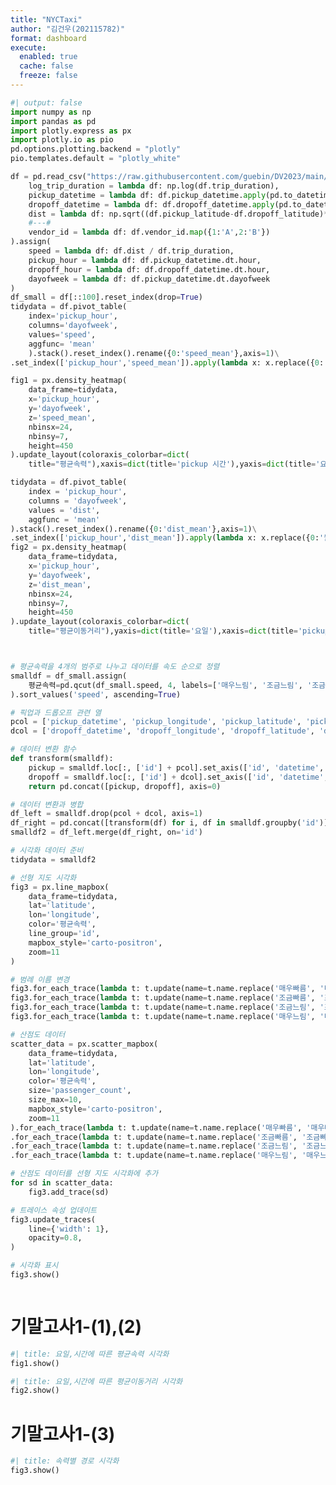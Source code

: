 ```yaml
---
title: "NYCTaxi"
author: "김건우(202115782)"
format: dashboard
execute: 
  enabled: true
  cache: false
  freeze: false
---
```


```python
#| output: false
import numpy as np
import pandas as pd
import plotly.express as px
import plotly.io as pio
pd.options.plotting.backend = "plotly"
pio.templates.default = "plotly_white"

df = pd.read_csv("https://raw.githubusercontent.com/guebin/DV2023/main/posts/NYCTaxi.csv").assign(
    log_trip_duration = lambda df: np.log(df.trip_duration),
    pickup_datetime = lambda df: df.pickup_datetime.apply(pd.to_datetime),
    dropoff_datetime = lambda df: df.dropoff_datetime.apply(pd.to_datetime),
    dist = lambda df: np.sqrt((df.pickup_latitude-df.dropoff_latitude)**2 + (df.pickup_longitude-df.dropoff_longitude)**2),
    #---#
    vendor_id = lambda df: df.vendor_id.map({1:'A',2:'B'})
).assign(
    speed = lambda df: df.dist / df.trip_duration,
    pickup_hour = lambda df: df.pickup_datetime.dt.hour,
    dropoff_hour = lambda df: df.dropoff_datetime.dt.hour,
    dayofweek = lambda df: df.pickup_datetime.dt.dayofweek
)
df_small = df[::100].reset_index(drop=True)
tidydata = df.pivot_table(
    index='pickup_hour',
    columns='dayofweek',
    values='speed',
    aggfunc= 'mean'
    ).stack().reset_index().rename({0:'speed_mean'},axis=1)\
.set_index(['pickup_hour','speed_mean']).apply(lambda x: x.replace({0:'월',1:'화',2:'수',3:'목',4:'금',5:'토',6:'일'})).reset_index()

fig1 = px.density_heatmap(
    data_frame=tidydata,
    x='pickup_hour',
    y='dayofweek',
    z='speed_mean',
    nbinsx=24,
    nbinsy=7,
    height=450
).update_layout(coloraxis_colorbar=dict(
    title="평균속력"),xaxis=dict(title='pickup 시간'),yaxis=dict(title='요일'))

tidydata = df.pivot_table(
    index = 'pickup_hour',
    columns = 'dayofweek',
    values = 'dist',
    aggfunc = 'mean'
).stack().reset_index().rename({0:'dist_mean'},axis=1)\
.set_index(['pickup_hour','dist_mean']).apply(lambda x: x.replace({0:'월',1:'화',2:'수',3:'목',4:'금',5:'토',6:'일'})).reset_index()
fig2 = px.density_heatmap(
    data_frame=tidydata,
    x='pickup_hour',
    y='dayofweek',
    z='dist_mean',
    nbinsx=24,
    nbinsy=7,
    height=450
).update_layout(coloraxis_colorbar=dict(
    title="평균이동거리"),yaxis=dict(title='요일'),xaxis=dict(title='pickup 시간'))



# 평균속력을 4개의 범주로 나누고 데이터를 속도 순으로 정렬
smalldf = df_small.assign(
    평균속력=pd.qcut(df_small.speed, 4, labels=['매우느림', '조금느림', '조금빠름', '매우빠름'])
).sort_values('speed', ascending=True)

# 픽업과 드롭오프 관련 열
pcol = ['pickup_datetime', 'pickup_longitude', 'pickup_latitude', 'pickup_hour']
dcol = ['dropoff_datetime', 'dropoff_longitude', 'dropoff_latitude', 'dropoff_hour']

# 데이터 변환 함수
def transform(smalldf):
    pickup = smalldf.loc[:, ['id'] + pcol].set_axis(['id', 'datetime', 'longitude', 'latitude', 'hour'], axis=1).assign(type='pickup')
    dropoff = smalldf.loc[:, ['id'] + dcol].set_axis(['id', 'datetime', 'longitude', 'latitude', 'hour'], axis=1).assign(type='dropoff')
    return pd.concat([pickup, dropoff], axis=0)

# 데이터 변환과 병합
df_left = smalldf.drop(pcol + dcol, axis=1)
df_right = pd.concat([transform(df) for i, df in smalldf.groupby('id')]).reset_index(drop=True)
smalldf2 = df_left.merge(df_right, on='id')

# 시각화 데이터 준비
tidydata = smalldf2

# 선형 지도 시각화
fig3 = px.line_mapbox(
    data_frame=tidydata,
    lat='latitude',
    lon='longitude',
    color='평균속력',
    line_group='id',
    mapbox_style='carto-positron',
    zoom=11
)

# 범례 이름 변경
fig3.for_each_trace(lambda t: t.update(name=t.name.replace('매우빠름', '매우빠름 (pickup/dropoff)')))
fig3.for_each_trace(lambda t: t.update(name=t.name.replace('조금빠름', '조금빠름 (pickup/dropoff)')))
fig3.for_each_trace(lambda t: t.update(name=t.name.replace('조금느림', '조금느림 (pickup/dropoff)')))
fig3.for_each_trace(lambda t: t.update(name=t.name.replace('매우느림', '매우느림 (pickup/dropoff)')))

# 산점도 데이터
scatter_data = px.scatter_mapbox(
    data_frame=tidydata,
    lat='latitude',
    lon='longitude',
    color='평균속력',
    size='passenger_count',
    size_max=10,
    mapbox_style='carto-positron',
    zoom=11
).for_each_trace(lambda t: t.update(name=t.name.replace('매우빠름', '매우빠름(path)')))\
.for_each_trace(lambda t: t.update(name=t.name.replace('조금빠름', '조금빠름(path)')))\
.for_each_trace(lambda t: t.update(name=t.name.replace('조금느림', '조금느림(path)')))\
.for_each_trace(lambda t: t.update(name=t.name.replace('매우느림', '매우느림(path)'))).data

# 산점도 데이터를 선형 지도 시각화에 추가
for sd in scatter_data:
    fig3.add_trace(sd)

# 트레이스 속성 업데이트
fig3.update_traces(
    line={'width': 1},
    opacity=0.8,
)

# 시각화 표시
fig3.show()



```

# 기말고사1-(1),(2)

```python
#| title: 요일,시간에 따른 평균속력 시각화        
fig1.show()
```

```python
#| title: 요일,시간에 따른 평균이동거리 시각화        
fig2.show()
```

# 기말고사1-(3)

```python
#| title: 속력별 경로 시각화
fig3.show()
```